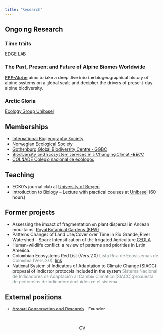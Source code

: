 ```yaml
---
title: "Research"
---
```


## Ongoing Research 

### Time traits
[EDGE LAB](https://edge-ecology.com/) 

### The Past, Present and Future of Alpine Biomes Worldwide 

[PPF-Alpine](https://mountainsinmotion.w.uib.no/) aims to take a deep dive into the biogeographical history of alpine systems on a global scale and decipher the drivers of present-day alpine biodiversity.

### Arctic Gloria
[Ecology Group Unibasel](https://eco.duw.unibas.ch/en/) 
 

## Memberships

* [International Biogeography Society](www.biogeography.org/)  
* [Norwegian Ecological Society](https://nordicsocietyoikos.org/national-societies/norwegian-ecological-society)
* [Gothenburg Global Biodiversity Centre - GGBC](https://www.gu.se/en/ggbc-global-biodiversity)
* [Biodiversity and Ecosystem services in a Changing Climat -BECC](https://www.becc.lu.se/start)
* [COLNADE Colegio nacional de ecólogos](https://www.colnade.co/)  

## Teaching

* ECKO's journal club at [University of Bergen](https://www.uib.no/en) 
* Introduction to Biology – Lecture with practical courses at [Unibasel](https://www.biozentrum.unibas.ch/bsc-in-biology) (60 hours)


## Former projects

  * Assessing the impact of fragmentation on plant dispersal in Andean mountains. [Royal Botanical Gardens (KEW)](https://www.kew.org/science/our-science/departments/ecosystem-stewardship/spati al-analysis-and-data-science)
  * Patterns Changes of Land Use/Cover over Time in Río Grande, River Watershed—Spain: Intensification of the Irrigated Agriculture.[CEDLA](https://www.cedla.nl/)
  * Human-wildlife conflict: a review of patterns and priorities in Latin America. 
  * Colombian Ecosystems Red List (Vers.2.0)
<span style="color:#839192">Lista Roja de Ecosistemas de Colombia (Vers.2.0).</span> [link](https://doi.org/10.13140/rg.2.2.10861.08165)
  * National System of Indicators of Adaptation to Climate Change (SIACC): proposal of indicator protocols included in the system
<span style="color:#839192">Sistema Nacional de Indicadores de Adaptación al Cambio Climático (SIACC):propuesta de protocolos de indicadoresincluidos en el sistema</span>

## External positions

* [Arasari Conservation and Research](https://www.arasari-ci.com/)  - Founder

<br>

<center><a href="media/CV_L_Camila Pacheco_Riaño.pdf" download="cv.pdf" class="btn btn-outline-primary" role="button">CV</a></center>

<br>

